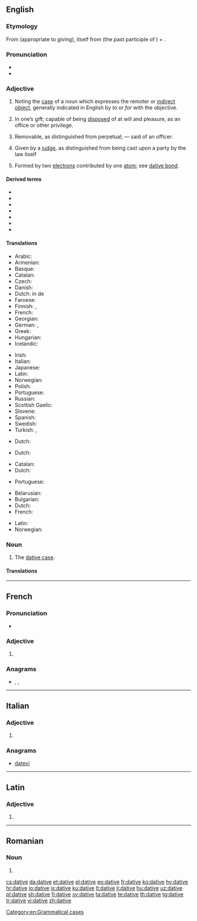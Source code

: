{{also|Dative}}
==English==

===Etymology===
{{PIE root|en|deh₃}}
From {{der|en|la|dativus}} (appropriate to giving), itself from {{m|la|datus}} (the past participle of {{m|la|dō||I give}}) + {{m|la|-ivus||-ive}}.

===Pronunciation===
* {{IPA|/ˈdeɪtɪv/|lang=en}}
* {{rhymes|eɪtɪv|lang=en}}

===Adjective===
{{en-adj|-}}

# {{lb|en|grammar}} Noting the [[case]] of a noun which expresses the remoter or [[indirect object]], generally indicated in English by ''to'' or ''for'' with the objective.
# {{lb|en|obsolete|legal}} In one’s gift; capable of being [[disposed]] of at will and pleasure, as an office or other privilege.
# {{lb|en|obsolete|legal}} Removable, as distinguished from perpetual; — said of an officer.
# {{lb|en|obsolete|legal}} Given by a [[judge]], as distinguished from being cast upon a party by the law itself
# {{lb|en|science}} Formed by two [[electron]]s contributed by one [[atom]]; see [[dative bond]].

====Derived terms====
* {{l|en|dative bond}}
* {{l|en|dative case}}
* {{l|en|dative executor}}
* {{l|en|dative of purpose}}
* {{l|en|dative sickness}}
* {{l|en|dative shift}}
* {{l|en|datively}}

====Translations====
{{trans-top|grammar: noting the case of noun which expresses indirect object}}
* Arabic: {{t|ar|مفعول لأجله|m}}
* Armenian: {{t+|hy|տրական}}
* Basque: {{t|eu|datibo}}
* Catalan: {{t+|ca|datiu}}
* Czech: {{t|cs|dativní}}
* Danish: {{t+|da|dativ}}
* Dutch: in de {{t+|nl|datief|m}}
* Faroese: {{t|fo|hvørjumfals-}}
* Finnish: {{t|fi|datiivinen}}, {{t+|fi|datiivi|alt=datiivi-}}
* French: {{t+|fr|datif|m}}
* Georgian: {{t+|ka|მიცემითი}}
* German: {{t+|de|Dativ|alt=Dativ-}}, {{t|de|dativisch}}
* Greek: {{t+|el|δοτική|f}}
* Hungarian: {{t+|hu|részeshatározó}}
* Icelandic: {{t+|is|þágufall|alt=þágufalls-}}
{{trans-mid}}
* Irish: {{t+|ga|tabharthach}}
* Italian: {{t+|it|dativo}}
* Japanese: {{t+|ja|与格|tr=yokaku|sc=Jpan}}
* Latin: {{t|la|dativus|m}}
* Norwegian: {{t+|no|dativ|m}}
* Polish: {{t|pl|celownikowy}}
* Portuguese: {{t+|pt|dativo}}
* Russian: {{t+|ru|да́тельный}}
* Scottish Gaelic: {{t|gd|tabhartach}}
* Slovene: {{t|sl|dajalniški}}
* Spanish: {{t+|es|dativo}}
* Swedish: {{t+|sv|dativ}}
* Turkish: {{t+|tr|-e hâli}}, {{t+|tr|datif}}
{{trans-bottom}}

{{trans-top|capable of being disposed of at will}}
* Dutch: {{t+|nl|begeven}}
{{trans-mid}}
{{trans-bottom}}

{{trans-top|removable}}
* Dutch: {{t+|nl|afzetbaar}}
{{trans-mid}}
{{trans-bottom}}

{{trans-top|given by a judge}}
* Catalan: {{t+|ca|datiu}}
* Dutch: {{t+|nl|datief}}
{{trans-mid}}
* Portuguese: {{t+|pt|dativo}}
{{trans-bottom}}

{{checktrans-top}}
* Belarusian: {{t-check|be|давальны|tr=davál’ny}}
* Bulgarian: {{t-check|bg|дателен|tr=dátelen}}
* Dutch: {{t+check|nl|gever|m}}
* French: {{t+check|fr|datif|m}}
{{trans-mid}}
* Latin: {{t-check|la|dativus|m}}
* Norwegian: {{t-check|no|dativ}}
{{trans-bottom}}

===Noun===
{{en-noun}}

# {{lb|en|grammar}} The [[dative case]].

====Translations====
{{trans-top|dative case}}
{{trans-see|dative case}}
{{trans-bottom}}

[[Category:en:Grammatical cases]]

----

==French==

===Pronunciation===
* {{audio|Dative-FR.ogg|Audio|lang=fr}}

===Adjective===
{{fr-adj-form}}

# {{feminine singular of|datif|lang=fr}}

===Anagrams===
* {{l|fr|devait}}, {{l|fr|déviât}}, {{l|fr|évidât}}

----

==Italian==

===Adjective===
{{head|it|adjective form}}

# {{feminine plural of|dativo|lang=it}}

===Anagrams===
* [[datevi|datevi]]

----

==Latin==

===Adjective===
{{la-adj-form|datīve}}

# {{inflection of|datīvus||voc|m|s|lang=la}}

----

==Romanian==

===Noun===
{{head|ro|noun form|g=n-p}}

# {{plural of|dativ|lang=ro}}

[[cs:dative]]
[[da:dative]]
[[et:dative]]
[[el:dative]]
[[eo:dative]]
[[fr:dative]]
[[ko:dative]]
[[hy:dative]]
[[hr:dative]]
[[io:dative]]
[[is:dative]]
[[ku:dative]]
[[lt:dative]]
[[li:dative]]
[[hu:dative]]
[[uz:dative]]
[[pl:dative]]
[[sh:dative]]
[[fi:dative]]
[[sv:dative]]
[[ta:dative]]
[[te:dative]]
[[th:dative]]
[[tg:dative]]
[[tr:dative]]
[[vi:dative]]
[[zh:dative]]